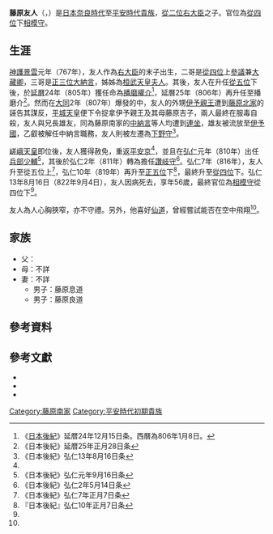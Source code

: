 {{東亞男性歷史人物
|名稱 = 藤原 友人
|身份 = 
|國家 = 日本
|時代 = [[奈良時代|奈良時代]] - [[平安時代|平安時代]]
|主君 = [[桓武天皇|桓武天皇]]→[[平城天皇|平城天皇]]→[[嵯峨天皇|嵯峨天皇]]
|屆數 =
|最高職務 = [[相模國|相模守]]
|前任 =
|繼任 = 
|圖片名稱 =
|圖片大小 = 
|圖片說明 =
|氏 = 
|姓 = [[藤原氏|藤原氏]]
|羅馬拼音 = Fujiwara no Tomohito
|假名 = {{lang|ja|ふじわら の ともひと}}
|官職 = [[播磨國|播磨權介]]→播磨介→[[下野國|下野守]]→[[兵部省|兵部少輔]]→[[讚岐國|讚岐守]]→[[相模國|相模守]]
|位階 = [[從五位|從五位]]下→從五位上→[[正五位|正五位]]下→[[從四位|從四位]]下
|信仰 =
|出身地 =
|世系 = {{Link-ja|藤原南家|藤原南家}}
|初名 = 
|乳名 = <!--日本、朝鮮、琉球以外人物用-->
|幼名 = 
|別名 =
|法號 = 
|院號 = 
|其他名號 = 
|出生日期 = [[神護景雲|神護景雲]]元年（767年） 
|出生地點 =
|逝世日期 = [[弘仁|弘仁]]13年8月16日（822年9月4日）
|逝世地點 = 
|廟號 =
|諡號 =
|墓葬 =
|祠廟 =
|父親 = {{Link-ja|藤原是公|藤原是公}}
|嫡母 = 
|母親 = 
|繼父=
|繼母=
|養父=
|養母=
|猶父= <!--日本人用-->
|烏帽子親= 
|正室 = 
|妻 = 
|繼室 =
|側室 =
|正室之父 = 
|正室之嫡母 =
|正室之母 =
|妻之父 = 
|妻之嫡母 =
|妻之母 =
|繼室之父 =
|繼室之嫡母 =
|繼室之母 =
|兄弟 = {{Link-ja|藤原真友|藤原真友}}<br>{{Link-ja|藤原雄友|藤原雄友}}<br>藤原弟友
|姊妹 = {{Link-ja|藤原吉子|藤原吉子}}（[[桓武天皇|桓武天皇]][[夫人|夫人]]）
|子 = 藤原息道<br>藤原良道
|女 = 
|養子 = 
|養女 =
|猶子 = <!--日本人用-->
|婿養子 = <!--日本人用-->
|烏帽子子 = <!--日本人用-->
|繼子 =
|繼女 =
|其他親屬 = [[伊予親王|伊予親王]]（外甥）
|出身 = <!---此处指科举出身--->
|功名 = 
|經歷 = 
|著作 =
|注釋 =
}}

'''藤原友人'''（{{jpn|j=藤原友人|hg=ふじわら の ともひと|rm=Fujiwara no Tomohito}}，{{bd|767年||822年|9月4日|catIdx=Fujiwara no Tomohito}}）是[[日本|日本]][[奈良時代|奈良時代]]至[[平安時代|平安時代]][[貴族|貴族]]，{{Link-ja|藤原南家|藤原南家}}[[從二位|從二位]][[右大臣|右大臣]]{{Link-ja|藤原是公|藤原是公}}之子。官位為[[從四位|從四位]]下[[相模國|相模守]]。

== 生涯 ==
[[神護景雲|神護景雲]]元年（767年），友人作為[[右大臣|右大臣]]{{Link-ja|藤原是公|藤原是公}}的末子出生，二哥是[[從四位|從四位]]上[[參議|參議]]兼[[大藏省|大藏卿]]{{Link-ja|藤原真友|藤原真友}}，三哥是[[正三位|正三位]][[大納言|大納言]]{{Link-ja|藤原雄友|藤原雄友}}，姊姊為[[桓武天皇|桓武天皇]][[夫人|夫人]]{{Link-ja|藤原吉子|藤原吉子}}。其後，友人在升任[[從五位|從五位]]下後，於[[延曆|延曆]]24年（805年）獲任命為[[播磨國|播磨權介]]<ref>《[[日本後紀|日本後紀]]》延暦24年12月15日条。西曆為806年1月8日。</ref>，延曆25年（806年）再升任至播磨介<ref>《日本後紀》延暦25年正月28日条</ref>。然而在[[大同_(平城天皇)|大同]]2年（807年）爆發的{{Link-ja|伊予親王事件|伊予親王事件}}中，友人的外甥[[伊予親王|伊予親王]]遭到[[藤原北家|藤原北家]]的{{Link-ja|藤原宗成|藤原宗成}}誣告其謀反，[[平城天皇|平城天皇]]便下令捉拿伊予親王及其母藤原吉子，兩人最終在{{Link-ja|川原寺|川原寺}}服毒自殺，友人與兄長雄友，同為藤原南家的[[中納言|中納言]]{{Link-ja|藤原乙叡|藤原乙叡}}等人均遭到[[連坐|連坐]]，雄友被流放至[[伊予國|伊予國]]，乙叡被解任中納言職務，友人則被左遷為[[下野國|下野守]]<ref name="a">《日本後紀》弘仁13年8月16日条</ref>。

[[嵯峨天皇|嵯峨天皇]]即位後，友人獲得赦免，重返[[平安京|平安京]]<ref name="a" />，並且在[[弘仁|弘仁]]元年（810年）出任[[兵部省|兵部少輔]]<ref>《日本後紀》弘仁元年9月16日条</ref>，其後於弘仁2年（811年）轉為擔任[[讚岐國|讚岐守]]<ref>《日本後紀》弘仁2年5月14日条</ref>。弘仁7年（816年），友人升至從五位上<ref>《日本後紀》弘仁7年正月7日条</ref>，弘仁10年（819年）再升至[[正五位|正五位]]下<ref>『日本後紀』弘仁10年正月7日条</ref>，最終升至[[從四位|從四位]]下。弘仁13年8月16日（822年9月4日），友人因病死去，享年56歲，最終官位為[[相模國|相模守]]從四位下<ref name="a" />。

友人為人心胸狹窄，亦不守禮。另外，他喜好[[神仙|仙道]]，曾經嘗試能否在空中飛翔<ref name="a" />。

== 家族 ==
*父：{{Link-ja|藤原是公|藤原是公}}
*母：不詳
*妻：不詳
**男子：藤原息道
**男子：藤原良道

==參考資料==
{{reflist}}

==參考文獻== 
*{{cite book |editor={{Link-ja|森田悌|森田悌}} |title=日本後紀(中)全現代語訳 |publisher={{Link-ja|講談社學術文庫|講談社学術文庫}} |year=2006 |isbn=978-4061597884}}
*{{cite book |editor={{Link-ja|森田悌|森田悌}} |title=日本後紀(下)全現代語訳 |publisher={{Link-ja|講談社學術文庫|講談社学術文庫}} |year=2007|isbn=978-4061597891}}
*{{cite book |editor={{Link-ja|黑板勝美|黒板勝美}} |title=[[尊卑分脈|尊卑分脈]] 第二篇 |publisher={{Link-ja|吉川弘文館|吉川弘文館}} |year=1987 |isbn=4642003630}}

{{DEFAULTSORT:Fujiwara no Tomohito}}
[[Category:藤原南家|Category:藤原南家]]
[[Category:平安時代初期貴族|Category:平安時代初期貴族]]